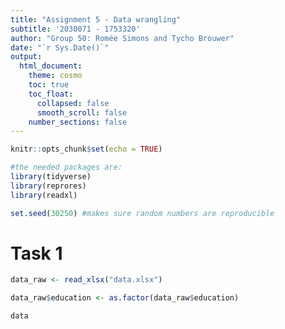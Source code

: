 ```yaml
---
title: "Assignment 5 - Data wrangling"
subtitle: '2030071 - 1753320'
author: "Group 50: Romée Simons and Tycho Brouwer"
date: "`r Sys.Date()`"
output:
  html_document:
    theme: cosmo
    toc: true
    toc_float:
      collapsed: false
      smooth_scroll: false
    number_sections: false
---
```


```r
knitr::opts_chunk$set(echo = TRUE)

#the needed packages are: 
library(tidyverse)
library(reprores)
library(readxl)

set.seed(30250) #makes sure random numbers are reproducible

```

# Task 1

```r
data_raw <- read_xlsx("data.xlsx")
```


```r
data_raw$education <- as.factor(data_raw$education)

data

```









